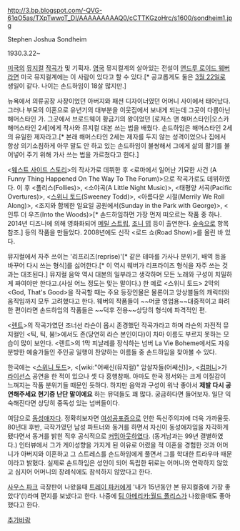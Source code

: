 http://3.bp.blogspot.com/-QVG-61qO5as/TXpTwwoT_DI/AAAAAAAAAQ0/cCTTKGzoHrc/s1600/sondheim1.jpg

Stephen Joshua Sondheim

1930.3.22~

[[미국]]의 [[뮤지컬]] [[작곡가]] 및 기획자. [[영국]] 뮤지컬계의 살아있는 전설이 [[앤드루 로이드 웨버]]라면 미국 뮤지컬계에는 이 사람이 있다고 할 수 있다.[* 공교롭게도 둘은 [[3월 22일]]로 생일이 같다. 나이는 손드하임이 18살 많지만.]

뉴욕에서 의류공장 사장이었던 아버지와 패션 디자이너였던 어머니 사이에서 태어났다. 그러나 부모의 이혼으로 유년기의 대부분을 이웃집에서 보내게 되는데 그곳이 다름아닌 해머스타인 가. 그곳에서 브로드웨이 황금기의 왕이었던 [로저스 앤 해머스타인|오스카 해머스타인 2세]에게 작사와 뮤지컬 대본 쓰는 법을 배웠다. 손드하임은 해머스타인 2세의 유일한 제자라고.[* 본래 해머스타인 2세는 제자를 두지 않는 성격이었으나 집에서 항상 의기소침하게 아무 말도 안 하고 있는 손드하임이 불쌍해서 그에게 삶의 활기를 불어넣어 주기 위해 가사 쓰는 법을 가르쳤다고 한다.]

<[[웨스트 사이드 스토리]]>의 작사가로 데뷔한 후 <로마에서 일어난 기묘한 사건 (A Funny Thing Happened On The Way To The Forum)>으로 작곡가로도 데뷔하였다. 이 후 <폴리스(Follies)>, <소야곡(A Little Night Music)>, <태평양 서곡(Pacific Overtures)>, <[[스위니 토드]](Sweeney Todd)>, <아름다운 시절(Merrily We Roll Along)>, <조지와 함께한 일요일 공원에서(Sunday in the Park with George)>, <인투 더 우즈(Into the Woods)>[* 손드하임하면 가장 먼저 떠오르는 작품 중 하나. 2014년 디즈니에 의해 영화화되어 [[메릴 스트립]], [[조니 뎁]] 등이 출연한다. [[숲속으로]] 항목 참조.] 등의 작품을 만들었다. 2008년에도 신작 <로드 쇼(Road Show)>를 올린 바 있다.

뮤지컬에서 자주 쓰이는 '리프리즈(reprise)'[* 같은 테마를 가사나 분위기, 배역 등을 바꾸어 다시 쓰는 형식]를 싫어한다.[* 이 역시 웨버가 리프라이즈 형식을 자주 쓰는 것과는 대조된다.] 뮤지컬 음악 역시 대본의 일부라고 생각하며 모든 노래와 구성이 치밀하게 짜여야만 한다고.(사실 어느 정도는 맞는 말이다.) 한 예로 <스위니 토드> 2막의 <God, That's Good>을 작곡할 때는 주요 등장인물은 물론이고 앙상블들의 캐릭터와 움직임까지 모두 고려했다고 한다. 웨버의 작품들이 ~~머글 영업용~~대중적이고 화려한 편이라면 손드하임의 작품들은 ~~덕후 전용~~상당히 형식에 파격적인 편.

<[[렌트]]>의 작곡가였던 조너선 라슨이 몹시 존경했던 작곡가라고 하며 라슨의 자전적 뮤지컬인 <틱, 틱, 붐!>에서도 존(당연히 라슨 본인이다)이 차마 이름도 부르지 못하는 모습이 많이 보인다. <렌트>의 1막 피날레를 장식하는 넘버 La Vie Boheme에서도 자유분방한 예술가들인 주인공 일행이 찬양하는 이름들 중 손드하임을 찾아볼 수 있다.

한국에는 <[[스위니 토드]]>, <[wiki:"어쌔신(뮤지컬)" 암살자들(어쌔신)]>, <[[컴퍼니]]>가 [[라이선스]] 공연을 한 적이 있으나 셋 다 흥행참패. 아마도 한국 정서와는 크게 이질감이 느껴지는 작품 분위기들 때문인 듯하다. 하지만 음악과 구성이 워낙 좋아서 '''제발 다시 공연해주세요 현기증 난단 말이에요''' 하는 뮤덕들도 꽤 많다. 궁금하다면 들어보자. 일단 익숙해진다면 상당히 중독성 있는 넘버들이다.

여담으로 [[동성애자]]다. 정확히보자면 [[여성공포증]]으로 인한 독신주의자에 더욱 가까울듯. 80년대 후반, 극작가였던 남성 파트너와 동거를 하면서 자신이 동성애자임을 자각하게 됐다면서 동거를 밝힌 직후 공식적으로 [[커밍아웃]]하였다. (동거남과는 99년 결별하였다.) 인터뷰에서 그가 게이성향을 가지게 된 이유로 어렸을 적 이혼을 경험한 것과 어머니가 아버지와 이혼하고 그 스트레스를 손드하임에게 풀면서 그를 학대한 트라우마 때문이라고 밝혔다. 실제로 손드하임은 성인이 되어 독립한 뒤로는 어머니와 연락하지 않았고 심지어 어머니의 장례식에도 참석하지 않았다고 한다.

[[사우스 파크]] 극장판이 나왔을때 [[트레이 파커]]에게 '내가 15년동안 본 뮤지컬중에 가장 좋았다'(!)라며 편지를 보냈다고 한다. 나중에 [[팀 아메리카:월드 폴리스]]가 나왔을때도 좋아했다고 한다.

[[추가바람]]
